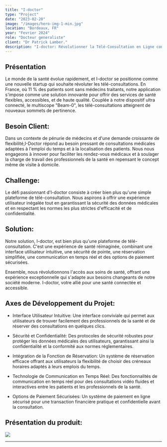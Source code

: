 ```yaml
---
title: "I-doctor"
type: "Project"
date: "2023-02-20"
image: "/images/hero-img-1-min.jpg"
location: "Bordeaux, FR"
year: "Fevrier 2024"
role: "Docteur generaliste"
client: "Dr Patrick Lamber."
description: "I-doctor: Révolutionner la Télé-Consultation en Ligne connectée"
---
```


## Présentation

Le monde de la santé évolue rapidement, et I-doctor se positionne comme une nouvelle
startup qui souhaite révoluter les télé-consultations. En France, où 11 % des patients
sont sans médecins traitants, notre application s'impose comme une solution innovante
pour offrir des services de santé flexibles, accessibles, et de haute qualité.
Couplée à notre dispositif ultra connecté, le multiscope "Beam-0", les télé-consultations
atteignent de nouveaux sommets de pertinence.

## Besoin Client:

Dans un contexte de pénurie de médecins et d'une demande croissante de flexibilité,I-Doctor
répond au besoin pressant de consultations médicales adaptées à l'emploi du temps et à la
localisation des patients. Nous nous engageons à innover pour faciliter les rendez-vous
médicaux et à soulager la charge de travail des professionnels de la santé en repensant
le concept même de visite à domicile.

## Challenge:

Le défi passionnant d'I-doctor consiste à créer bien plus qu'une simple plateforme
de télé-consultation. Nous aspirons à offrir une expérience utilisateur inégalée
tout en garantissant la sécurité des données médicales et en respectant les normes
les plus strictes d'efficacité et de confidentialité.

## Solution:

Notre solution, I-doctor, est bien plus qu'une plateforme de télé-consultation.
C'est une expérience de santé réimaginée, combinant une interface utilisateur intuitive,
une sécurité de pointe, une réservation simplifiée, une communication en temps réel
et des options de paiement sécurisées.

Ensemble, nous révolutionnons l'accès aux soins de santé, offrant une expérience
exceptionnelle qui s'adapte aux besoins changeants de notre société moderne. I-doctor,
votre allié pour une santé connectée et accessible.

## Axes de Développement du Projet:

- Interface Utilisateur Intuitive: Une interface conviviale qui permet aux utilisateurs
de trouver facilement des professionnels de la santé et de réserver des consultations
en quelques clics.

- Sécurité et Confidentialité: Des protocoles de sécurité robustes pour protéger les
données médicales des utilisateurs, garantissant ainsi la confidentialité et la
conformité aux normes réglementaires.

- Intégration de la Fonction de Réservation: Un système de réservation efficace offrant
aux utilisateurs la flexibilité de choisir des créneaux horaires adaptés à leurs
emplois du temps.

- Technologie de Communication en Temps Réel: Des fonctionnalités de communication
en temps réel pour des consultations vidéo fluides et interactives entre les patients
et les professionnels de la santé.

- Options de Paiement Sécurisées: Un système de paiement en ligne sécurisé pour une
transaction financière pratique et confidentielle avant la consultation.

## Présentation du produit:

[![](https://markdown-videos-api.jorgenkh.no/youtube/LoqVkdw1ZUg)](https://youtu.be/LoqVkdw1ZUg)

** **
